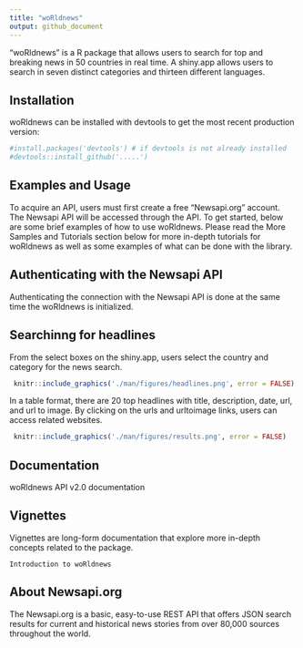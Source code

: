 ```yaml
---
title: "woRldnews"
output: github_document
---
```




"woRldnews" is a R package that allows users to search for top and breaking news in 50 countries in real time. A shiny.app allows users to search in seven distinct categories and thirteen different languages. 


## Installation

woRldnews can be installed with devtools to get the most recent production version:

```r
#install.packages('devtools') # if devtools is not already installed
#devtools::install_github('.....')
```

## Examples and Usage

To acquire an API, users must first create a free "Newsapi.org" account. The Newsapi API will be accessed through the API. To get started, below are some brief examples of how to use woRldnews.
Please read the More Samples and Tutorials section below for more in-depth tutorials for woRldnews as well as some examples of what can be done with the library. 

## Authenticating with the Newsapi API

Authenticating the connection with the Newsapi API is done at the same time the woRldnews is initialized.

## Searchinng for headlines

From the select boxes on the shiny.app, users select the country and category for the news search. 
```r
 
 knitr::include_graphics('./man/figures/headlines.png', error = FALSE)

```

In a table format, there are 20 top headlines with title, description, date, url, and url to image. By clicking on the urls and urltoimage links, users can access related websites. 

```r
 knitr::include_graphics('./man/figures/results.png', error = FALSE)
```

## Documentation

woRldnews API v2.0 documentation

## Vignettes

Vignettes are long-form documentation that explore more in-depth concepts related to the package.

    Introduction to woRldnews
    
## About Newsapi.org

The Newsapi.org is a basic, easy-to-use REST API that offers JSON search results for current and historical news stories from over 80,000 sources throughout the world. 



